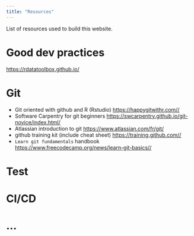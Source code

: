 ```yaml
---
title: "Resources"
---
```


List of resources used to build this website.

# Good dev practices
<https://rdatatoolbox.github.io/>

# Git
- Git oriented with github and R (Rstudio) <https://happygitwithr.com//>
- Software Carpentry for git beginners <https://swcarpentry.github.io/git-novice/index.html/>
- Atlassian introduction to git <https://www.atlassian.com/fr/git/>
- github training kit (include cheat sheet) <https://training.github.com//>
- `Learn git fundamentals` handbook <https://www.freecodecamp.org/news/learn-git-basics//>

# Test

# CI/CD

# ...